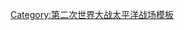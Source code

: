 {{campaignbox
|bodyclass=hlist
|name = Campaignbox 新加坡戰役
|title = [[新加坡戰役]]
|battles =
*{{le|莎琳汶沙灘戰鬥|Battle of Sarimbun Beach|莎琳汶沙灘}}
*{{le|克蘭芝戰鬥|Battle of Kranji|克蘭芝}}
*{{le|武吉知馬戰鬥|Battle of Bukit Timah|武吉知馬}}
*{{le|巴西班让战斗|Battle of Pasir Panjang|巴西班让}}
}}<noinclude>
[[Category:第二次世界大战太平洋战场模板]]
</noinclude>